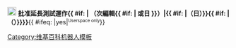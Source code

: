 [[File:Symbol tick plus blue.svg|x20px]] '''批准延長測試運作{{ #if: {{{edits| }}} | （{{{edits}}}次編輯{{ #if: {{{days| }}} | 或{{{days}}}日 }}）|{{ #if: {{{days| }}}|（{{{days}}}日）}}{{ #if: {{{1| }}}|（{{{1}}}）}}}}'''{{ #ifeq: {{{userspace|no}}}|yes|<small><sup>Userspace only</sup></small>}}<noinclude>{{BAG Tools}}
[[Category:维基百科机器人模板]]</noinclude>